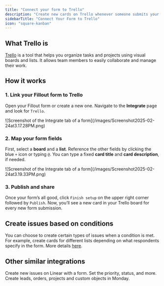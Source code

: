```yaml
---
title: "Connect your form to Trello"
description: "Create new cards on Trello whenever someone submits your Fillout form. Set the card title, description, and due date based on form answers dynamically."
sidebarTitle: "Connect Your Form to Trello"
icon: "square-kanban"
---
```


## What Trello is

[Trello](https://trello.com/?ref=fillout-forms-help-article) is a tool that helps you organize tasks and projects using visual boards and lists. It allows team members to easily collaborate and manage their work.

## How it works

### **1. Link your Fillout form to Trello**

Open your Fillout form or create a new one. Navigate to the **Integrate** page and look for `Trello`.

<Frame>
  ![Screenshot of the Integrate tab of a form](/images/Screenshot2025-02-24at3.17.28PM.png)
</Frame>

### **2. Map your form fields**

First, select a **board** and a **list**. Reference the other fields by clicking the blue `+` icon or typing `@`. You can type a fixed **card title** and **card description**, if needed.

<Frame>
  ![Screenshot of the Integrate tab of a form](/images/Screenshot2025-02-24at3.19.33PM.png)
</Frame>

### **3. Publish and share**

Once your form’s all good, click `Finish setup` on the upper right corner followed by `Publish`. Now, you’ll see a new card in your Trello board for every new form submission.

## Create issues based on conditions

You can choose to create certain types of issues when a condition is met. For example, create cards for different lists depending on what respondents specify in the form. More details [here](/help/conditional-integration).

## Other similar integrations

<CardGroup cols={3}>
  <Card title="Connect to Linear" icon="diagram-venn" iconType="regular" color="#FFC738" href="/help/linear">
    Create new issues on Linear with a form. Set the priority, status, and more.
  </Card>
  <Card title="Sync responses to Monday" icon="columns-3" iconType="regular" color="#FFC738" href="/help/monday">
    Create leads, orders, projects and custom objects in Monday.
  </Card>
</CardGroup>